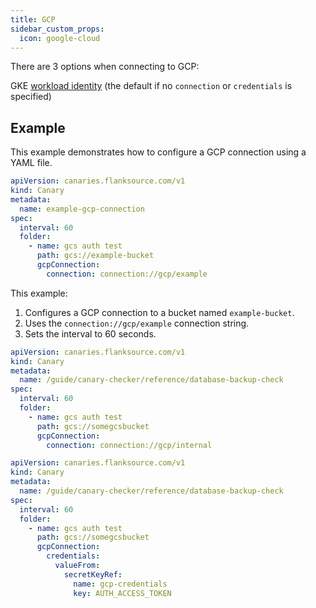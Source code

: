```yaml
---
title: GCP
sidebar_custom_props:
  icon: google-cloud
---
```



<Fields connection="gcp"/>




There are 3 options when connecting to GCP:

<Step step={1} name="GKE Workload Identity"  style="list">

GKE [workload identity](https://cloud.google.com/kubernetes-engine/docs/how-to/workload-identity) (the default if no `connection` or `credentials` is specified)
</Step>

## Example

This example demonstrates how to configure a GCP connection using a YAML file.

```yaml title="gcp-connection-example.yaml"
apiVersion: canaries.flanksource.com/v1
kind: Canary
metadata:
  name: example-gcp-connection
spec:
  interval: 60
  folder:
    - name: gcs auth test
      path: gcs://example-bucket
      gcpConnection:
        connection: connection://gcp/example
```

This example:
1. Configures a GCP connection to a bucket named `example-bucket`.
2. Uses the `connection://gcp/example` connection string.
3. Sets the interval to 60 seconds.

<Step step={2} name="Connection" style="list">

```yaml title="gcs-connection.yaml"
apiVersion: canaries.flanksource.com/v1
kind: Canary
metadata:
  name: /guide/canary-checker/reference/database-backup-check
spec:
  interval: 60
  folder:
    - name: gcs auth test
      path: gcs://somegcsbucket
      gcpConnection:
        connection: connection://gcp/internal
```

</Step>

<Step step={3} name="Inline"  style="list">

```yaml title="gcp-inline.yaml"
apiVersion: canaries.flanksource.com/v1
kind: Canary
metadata:
  name: /guide/canary-checker/reference/database-backup-check
spec:
  interval: 60
  folder:
    - name: gcs auth test
      path: gcs://somegcsbucket
      gcpConnection:
        credentials:
          valueFrom:
            secretKeyRef:
              name: gcp-credentials
              key: AUTH_ACCESS_TOKEN
```
</Step>


